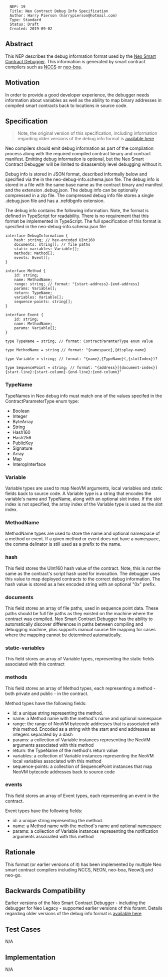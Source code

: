<pre>
  NEP: 19
  Title: Neo Contract Debug Info Specification
  Author: Harry Pierson (harrypierson@hotmail.com)
  Type: Standard
  Status: Draft
  Created: 2019-09-02
</pre>

==Abstract==

This NEP describes the debug information format used by the [https://github.com/neo-project/neo-debugger Neo Smart Contract Debugger]. 
This information is generated by smart contract compilers such as [https://github.com/neo-project/neo-devpack-dotnet NCCS] or [https://github.com/CityOfZion/neo-boa neo-boa].

==Motivation==

In order to provide a good developer experience, the debugger needs information about variables as well as the ability to map binary addresses in compiled smart contracts back to locations in source code.

==Specification==

<blockquote>
Note, the original version of this specification, including information regarding older versions of the debug info format is [https://github.com/ngdenterprise/design-notes/blob/master/NDX-DN11%20-%20NEO%20Debug%20Info%20Specification.md available here]
</blockquote>

Neo compilers should emit debug information as part of the compilation process along with the required compiled contract binary and contract manifest.
Emitting debug information is optional, but the Neo Smart Contract Debugger will be limited to disassembly level debugging without it.

Debug info is stored in JSON format, described informally below and specified via the in the neo-debug-info.schema.json file. 
The debug info is stored in a file with the same base name as the contract binary and manifest and the extension .debug.json. 
The debug info can be optionally compressed in a zip file. The compressed debug info file stores a single .debug.json file and has a .nefdbgnfo extension.

The debug info contains the following information. Note, the format is defined in TypeScript for readability. 
There is no requirement that this format be implemented in TypeScript.
The full specification of this format is specified in the neo-debug-info.schema.json file

 <pre>
interface DebugInformatiom {
    hash: string; // hex-encoded UInt160
    documents: string[]; // file paths
    static-variables: Variable[]; 
    methods: Method[];
    events: Event[];
}

interface Method {
    id: string;
    name: MethodName; 
    range: string; // format: "{start-address}-{end-address}
    params: Variable[]; 
    return: TypeName;
    variables: Variable[]; 
    sequence-points: string[];
}

interface Event {
    id: string;
    name: MethodName; 
    params: Variable[]; 
}

type TypeName = string; // format: ContractParamterType enum value

type MethodName = string // format: "{namespace},{display-name}

type Variable = string; // format: "{name},{TypeName}(,{slotIndex})?

type SequencePoint = string; // format: "{address}[{document-index}]{start-line}:{start-column}-{end-line}:{end-column}"
</pre>

=== TypeName ===

TypeNames in Neo debug info must match one of the values specifed in the ContractParameterType enum type:

* Boolean
* Integer
* ByteArray
* String
* Hash160
* Hash256
* PublicKey
* Signature
* Array
* Map
* InteropInterface

=== Variable ===

Variable types are used to map NeoVM arguments, local variables and static fields back to source code.
A Variable type is a string that encodes the variable's name and TypeName, along with an optional slot index.
If the slot index is not specified, the array index of the Variable type is used as the slot index.

=== MethodName ===

MethodName types are used to store the name and optional namespace of a method or event.
If a given method or event does not have a namespace, the comma delinator is still used as a prefix to the name.

=== hash ===

This field stores the UInt160 hash value of the contract. Note, this is ''not'' the same as the contract's script hash used for invocation. 
The debugger uses this value to map deployed contracts to the correct debug information.
The hash value is stored as a hex encoded string with an optional "0x" prefix.

=== documents ===

This field stores an array of file paths, used in sequence point data.
These paths should be full file paths as they existed on the machine where the contract was compiled.
Neo Smart Contract Debugger has the ability to automatically discover differences in paths between compiling and debugging machine, plus supports manual source file mapping for cases where the mapping cannot be determined automatically.

=== static-variables ===

This field stores an array of Variable types, representing the static fields associated with this contract

=== methods ===

This field stores an array of Method types, each representing a method - both private and public - in the contract. 

Method types have the following fields:

* id: a unique string representing the method.
* name: a Method name with the method's name and optional namespace
* range: the range of NeoVM bytecode addresses that is associated with this method. Encoded as a string with the start and end addresses as integers separated by a dash
* params: a collection of Variable instances representing the NeoVM arguments associated with this method
* return: the TypeName of the method's return value
* variables: a collection of Variable instances representing the NeoVM local variables associated with this method
* sequence-points: a collection of SequencePoint instances that map NeoVM bytecode addresses back to source code

=== events ===

This field stores an array of Event types, each representing an event in the contract. 

Event types have the following fields:

* id: a unique string representing the method.
* name: a Method name with the method's name and optional namespace
* params: a collection of Variable instances representing the notification arguments associated with this method

==Rationale==

This format (or earlier versions of it) has been implemented by multiple Neo smart contract compilers including NCCS, NEON, neo-boa, Neow3j and neo-go.
==Backwards Compatibility==

Earlier versions of the Neo Smart Contract Debugger - including the debugger for Neo Legacy - supported earlier versions of this foramt. Details regarding older versions of the debug info format is [https://github.com/ngdenterprise/design-notes/blob/master/NDX-DN11%20-%20NEO%20Debug%20Info%20Specification.md available here]

==Test Cases==

N/A

==Implementation==

N/A
